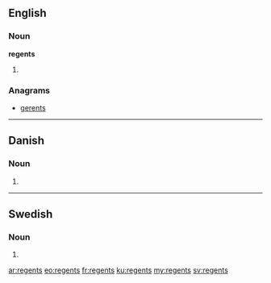 {{also|Regents}}
==English==

===Noun===
'''regents'''

# {{plural of|regent}}

===Anagrams===
* [[gerents#English|gerents]]

----
==Danish==

===Noun===
{{head|da|noun}}

# {{form of|genitive singular indefinite|regent|lang=da}}

----

==Swedish==

===Noun===
{{head|sv|noun form}}

# {{sv-noun-form-indef-gen|regent}}

[[ar:regents]]
[[eo:regents]]
[[fr:regents]]
[[ku:regents]]
[[my:regents]]
[[sv:regents]]